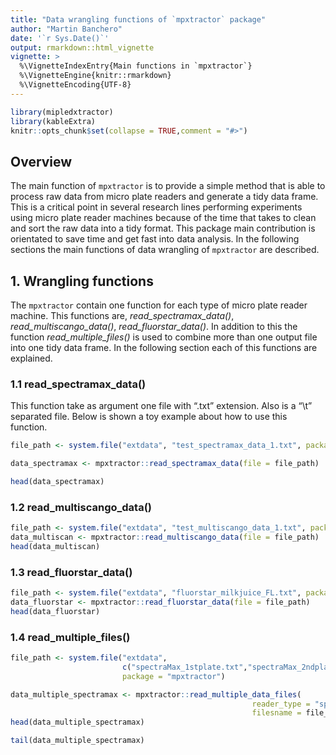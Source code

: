 ```yaml
---
title: "Data wrangling functions of `mpxtractor` package"
author: "Martin Banchero"
date: '`r Sys.Date()`'
output: rmarkdown::html_vignette
vignette: >
  %\VignetteIndexEntry{Main functions in `mpxtractor`}
  %\VignetteEngine{knitr::rmarkdown}
  %\VignetteEncoding{UTF-8}
---
```


```r
library(mipledxtractor)
library(kableExtra)
knitr::opts_chunk$set(collapse = TRUE,comment = "#>")
```

## Overview
The main function of `mpxtractor` is to provide a simple method that is able to 
process raw data from micro plate readers and generate a tidy data frame. This is
a critical point in several research lines performing experiments using micro plate 
reader machines because of the time that takes to clean and sort the raw data into 
a tidy format. 
This package main contribution is orientated to save time and get fast into data 
analysis.
In the following sections the main functions of data wrangling of `mpxtractor` 
are described.

## 1. Wrangling functions
The `mpxtractor` contain one function for each type of micro plate reader machine. This functions are, *read_spectramax_data()*, *read_multiscango_data()*, *read_fluorstar_data()*. In addition to this
the function *read_multiple_files()* is used to combine more than one output file into one tidy
data frame. In the following section each of this functions are explained.

### 1.1 read_spectramax_data()
This function take as argument one file with ".txt" extension. Also is a "\\t" separated
file. 
Below is shown a toy example about how to use this function.

```r
file_path <- system.file("extdata", "test_spectramax_data_1.txt", package = "mpxtractor")

data_spectramax <- mpxtractor::read_spectramax_data(file = file_path)

head(data_spectramax)
```

### 1.2 read_multiscango_data()

```r
file_path <- system.file("extdata", "test_multiscango_data_1.txt", package = "mpxtractor")
data_multiscan <- mpxtractor::read_multiscango_data(file = file_path)
head(data_multiscan)
```



### 1.3 read_fluorstar_data()

```r
file_path <- system.file("extdata", "fluorstar_milkjuice_FL.txt", package = "mpxtractor")
data_fluorstar <- mpxtractor::read_fluorstar_data(file = file_path)
head(data_fluorstar)

```


### 1.4 read_multiple_files()

```r
file_path <- system.file("extdata", 
                         c("spectraMax_1stplate.txt","spectraMax_2ndplate.txt"), 
                         package = "mpxtractor")

data_multiple_spectramax <- mpxtractor::read_multiple_data_files(
                                                      reader_type = "spectramax",
                                                      filesname = file_path)
head(data_multiple_spectramax)
```


```r
tail(data_multiple_spectramax)
```




